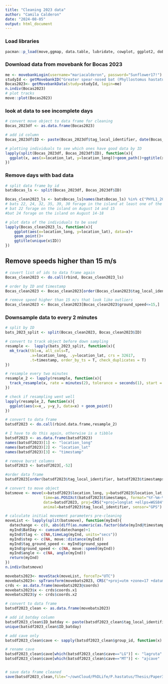 ```yaml
---
title: "Cleaning 2023 data"
author: "Camila Calderon"
date: "2024-08-05"
output: html_document
---
```


### Load libraries 

```r
pacman::p_load(move,ggmap, data.table, lubridate, cowplot, ggplot2, doBy, dplyr,ggpubr, spatialrisk, rgdal, janitor)
```

### Download data from movebank for Bocas 2023

```r
me <- movebankLogin(username="mariacalderon", password="Sunflower17!")
studyId <- getMovebankID("Greater spear-nosed bat (Phyllostomus hastatus) in Bocas del Toro 2023",me)
Bocas2023<- getMovebankData(study=studyId, login=me)
n.indiv(Bocas2023)
# plot tracks
move::plot(Bocas2023)
```

### look at data to see incomplete days

```r
# convert move object to data frame for cleaning
Bocas_2023df <- as.data.frame(Bocas2023)

# add id column
Bocas_2023df$ID <- paste(Bocas_2023df$tag_local_identifier, date(Bocas_2023df$timestamp), sep="_")

# plotting individuals to see which ones have good data by ID
lapply(split(Bocas_2023df, Bocas_2023df$ID), function(x){
  ggplot(x, aes(x=location_lat, y=location_long))+geom_path()+ggtitle(x$ID)
})
```

### Remove days with bad data

```r
# split data frame by id
batsBocas_ls <- split(Bocas_2023df, Bocas_2023df$ID)

Bocas_clean2023_ls <- batsBocas_ls[names(batsBocas_ls) %in% c("PHYL1_2023-08-18", "PHYL1_2023-08-19","PHYL4_2023-08-13","PHYL11_2023-08-14","PHYL11_2023-08-15","PHYL11_2023-08-16","PHYL16_2023-08-17","PHYL16_2023-08-18","PHYL4_2023-08-17", "PHYL40_2023-08-12", "PHYL40_2023-08-14", "PHYL40_2023-08-16","PHYL40_2023-08-17",  "PHYL39_2023-08-12", "PHYL38_2023-08-15", "PHYL38_2023-08-16", "PHYL37_2023-08-14", "PHYL37_2023-08-16", "PHYL36_2023-08-12", "PHYL36_2023-08-12", "PHYL36_2023-08-13", "PHYL36_2023-08-15", "PHYL36_2023-08-16", "PHYL36_2023-08-17", "PHYL35_2023-08-12", "PHYL35_2023-08-13", "PHYL35_2023-08-14", "PHYL34_2023-08-12", "PHYL34_2023-08-15", "PHYL34_2023-08-16", "PHYL33_2023-08-12", "PHYL33_2023-08-13", "PHYL33_2023-08-14", "PHYL33_2023-08-16", "PHYL33_2023-08-17", "PHYL32_2023-08-12", "PHYL32_2023-08-14","PHYL32_2023-08-17", "PHYL31_2023-08-15", "PHYL31_2023-08-16", "PHYL30_2023-08-12", "PHYL30_2023-08-17", "PHYL3_2023-08-15", "PHYL29_2023-08-13", "PHYL24_2023-08-14", "PHYL24_2023-08-15", "PHYL24_2023-08-16","PHYL24_2023-08-17", "PHYL24_2023-08-18", "PHYL22_2023-08-14","PHYL22_2023-08-15", "PHYL22_2023-08-16", "PHYL22_2023-08-17", "PHYL21_2023-08-15", "PHYL21_2023-08-18", "PHYL27_2023-08-14", "PHYL27_2023-08-15", "PHYL27_2023-08-16", "PHYL27_2023-08-17", "PHYL27_2023-08-18", "PHYL28_2023-08-18") == FALSE] #37 is not great but I still will leave it 
# bats 22, 24, 32, 35, 39, 30 forage in the island at least one of the days.
# bat 22 forage on the island on August 14 and 15
#bat 24 forage on the island on August 14-18

# plot data of the individuals to be used
lapply(Bocas_clean2023_ls, function(x){
    ggplot(aes(x=location_long, y=location_lat), data=x)+
    geom_point()+
    ggtitle(unique(x$ID))
})
```
## Remove speeds higher than 15 m/s

```r
# covert list of ids to data frame again
Bocas_clean2023 <- do.call(rbind, Bocas_clean2023_ls)

# order by ID and timestamp
Bocas_clean2023 <- Bocas_clean2023[order(Bocas_clean2023$tag_local_identifier, Bocas_clean2023$timestamp),]

# remove speed higher than 15 m/s that look like outliers
Bocas_clean2023 <- Bocas_clean2023[Bocas_clean2023$ground_speed<=15,]
```

### Downsample data to every 2 minutes
```r
# split by ID
bats_2023_split <- split(Bocas_clean2023, Bocas_clean2023$ID)

# convert to track object before down sampling
resample <-  lapply(bats_2023_split, function(x){
  mk_track(tbl=x, all_cols=T,
           .x=location_long, .y=location_lat, crs = 32617,
           .t=timestamp, order_by_ts = T, check_duplicates = T)
})

# resample every two minutes
resample_2 <- lapply(resample, function(x){
  track_resample(x, rate = minutes(2), tolerance = seconds(1), start = 1)
})

# check if resampling went well
lapply(resample_2, function(x){
  ggplot(aes(x=x_, y=y_), data=x) + geom_point()
})

# convert to data frame
batsdf2023 <- do.call(rbind.data.frame,resample_2)

# I have to do this again, otherwise is a tibble
batsdf2023 <- as.data.frame(batsdf2023)
names(batsdf2023)[1] <- "location_long"
names(batsdf2023)[2] <- "location_lat"
names(batsdf2023)[3] <- "timestamp"

# remove burst columns
batsdf2023 <- batsdf2023[,-52]

#order data frame
batsdf2023[order(batsdf2023$tag_local_identifier, batsdf2023$timestamps),]

# convert to move object
batsmove <- move(x=batsdf2023$location_long, y=batsdf2023$location_lat, 
                 time=as.POSIXct(batsdf2023$timestamps, format="%Y-%m-%d %H:%M:%S", tz="UTC"), 
                 data=batsdf2023, proj=CRS("+proj=longlat +ellps=WGS84"), 
                 animal=batsdf2023$tag_local_identifier, sensor="GPS")

# calculate initial movement parameters pre-cleaning
moveList <- lapply(split(batsmove), function(myInd){
  datechange <- c(0, abs(diff(as.numeric(as.factor(date(myInd@timestamps-(12*60*60)))))))
  myInd$BatDay <- cumsum(datechange)+1
  myInd$tlag <- c(NA,timeLag(myInd, units="secs"))
  myInd$step <- c(NA, move::distance(myInd))
  myInd$tag_ground_speed <- myInd$ground_speed
  myInd$ground_speed <- c(NA, move::speed(myInd))
  myInd$angle <- c(NA, angle(myInd))
  return(myInd)
})
n.indiv(batsmove)

movebats2023<- moveStack(moveList, forceTz="UTC")
movebats2023<- spTransform(movebats2023, CRS("+proj=utm +zone=17 +datum=WGS84"))
crds <- as.data.frame(movebats2023@coords)
movebats2023$x <- crds$coords.x1 
movebats2023$y <- crds$coords.x2 

# convert to data frame
batsdf2023_clean <- as.data.frame(movebats2023)

# add id_batday column 
batsdf2023_clean$ID_batday <- paste(batsdf2023_clean$tag_local_identifier, batsdf2023_clean$BatDay, sep="_")
unique(batsdf2023_clean$ID_batday)

# add cave only 
batsdf2023_clean$cave <- sapply(batsdf2023_clean$group_id, function(x) {strsplit(x, "-")[[1]][1]})

# rename cave
batsdf2023_clean$cave[which(batsdf2023_clean$cave=="LG")] <- "lagruta"
batsdf2023_clean$cave[which(batsdf2023_clean$cave=="MT")] <- "ajcave"


# save data frame cleaned
save(batsdf2023_clean,file="~/ownCloud/PhDLife/P.hastatus/Thesis/Paper3/data/Bocas_2023_clean.RData")
```


